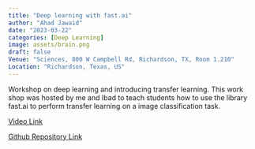 ```yaml
---
title: "Deep learning with fast.ai"
author: "Ahad Jawaid"
date: "2023-03-22"
categories: [Deep Learning]
image: assets/brain.png
draft: false
Venue: "Sciences, 800 W Campbell Rd, Richardson, TX, Room 1.210"
Location: "Richardson, Texas, US"
---
```


Workshop on deep learning and introducing transfer learning. This work shop was hosted by me and Ibad to teach students how to use the library fast.ai to perform transfer learning on a image classification task.

[Video Link](https://www.youtube.com/live/K5_KzXeL_Tc)

[Github Repository Link](https://github.com/ahadjawaid/fastai-workshop)